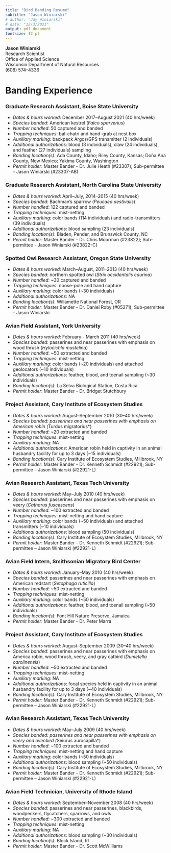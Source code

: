 ```yaml
---
title: "Bird Banding Resume"
subtitle: "Jason Winiarski"
# author: "Jay Winiarski"
# date: "12/3/2021"
output: pdf_document
fontsize: 12 pt
---
```


**Jason Winiarski**    
Research Scientist  
Office of Applied Science    
Wisconsin Department of Natural Resources  
(608) 574-4336

# Banding Experience

\medskip

### Graduate Research Assistant, Boise State University  
- *Dates & hours worked*: December 2017--August 2021 (40 hrs/week)
- *Species banded*: American kestrel (*Falco sparverius*)
- *Number handled*: 50 captured and banded
- *Trapping techniques*: bal-chatri and hand-grab at nest box
- *Auxiliary marking*: backpack Argos/GPS transmitter (2 individuals)
- *Additional authorizations*: blood (3 individuals), claw (24 individuals), and feather (27 individuals) sampling
- *Banding location(s)*: Ada County, Idaho; Riley County, Kansas; Doña Ana County, New Mexico; Yakima County, Washington
- *Permit holder*: Master Bander - Dr. Julie Heath (#23307); Sub-permittee - Jason Winiarski (#23307-AB)

### Graduate Research Assistant, North Carolina State University
- *Dates & hours worked*: April--July, 2014--2015 (40 hrs/week)
- *Species banded*: Bachman’s sparrow (*Peucaea aestivalis*)
- *Number handled*: 122 captured and banded
- *Trapping techniques*: mist-netting
- *Auxiliary marking*: color bands (114 individuals) and radio-transmitters (39 individuals)
- *Additional authorizations*: blood sampling (23 individuals)
- *Banding location(s)*: Bladen, Pender, and Brunswick County, NC
- *Permit holder*: Master Bander - Dr. Chris Moorman (#23822); Sub-permittee - Jason Winiarski (#23822-C)

\medskip

### Spotted Owl Research Assistant, Oregon State University
- *Dates & hours worked*: March--August, 2011--2013 (40 hrs/week)
- *Species banded*: northern spotted owl (*Strix occidentalis caurina*)
- *Number handled*: ~30 captured and banded
- *Trapping techniques*: noose-pole and hand capture
- *Auxiliary marking*: color bands (~30 individuals)
- *Additional authorizations*: NA
- *Banding location(s)*: Willamette National Forest, OR
- *Permit holder*: Master Bander - Dr. Daniel Roby (#05271); Sub-permittee - Jason Winiarski

### Avian Field Assistant, York University
- *Dates & hours worked*: February - March 2011 (40 hrs/week)
- *Species banded*: passerines and near passerines with emphasis on wood thrush (*Hylocichla mustelina*)
- *Number handled*: ~50 extracted and banded
- *Trapping techniques*: mist-netting
- *Auxiliary marking*: color bands (~20 individuals) and attached geolocators (~10
individuals)
- *Additional authorizations*: feather, blood, and toenail sampling (~30 individuals)
- *Banding location(s)*: La Selva Biological Station, Costa Rica
- *Permit holder*: Master Bander - Dr. Bridget Stutchbury

### Project Assistant, Cary Institute of Ecosystem Studies
- *Dates & hours worked*: August--September 2010 (30--40 hrs/week)
- *Species banded: passerines and near passerines with emphasis on American robin (*Turdus migratorius*)
- *Number handled*: ~20 extracted and banded
- *Trapping techniques*: mist-netting
- *Auxiliary marking*: NA
- *Additional authorizations*: American robin held in captivity in an animal husbandry
facility for up to 3 days (~15 individuals)
- *Banding location(s)*: Cary Institute of Ecosystem Studies, Millbrook, NY
- *Permit holder*: Master Bander - Dr. Kenneth Schmidt (#22921); Sub-permittee –
Jason Winiarski (#22921-L)

### Avian Research Assistant, Texas Tech University
- *Dates & hours worked*: May--July 2010 (40 hrs/week)
- *Species banded*: passerines and near passerines with emphasis on veery (*Catharus
fuscescens*)
- *Number handled*: ~100 extracted and banded
- *Trapping techniques*: mist-netting and hand capture
- *Auxiliary marking*: color bands (~50 individuals) and attached transmitters (~10
individuals)
- *Additional authorizations*: blood sampling (50 individuals)
- *Banding location(s)*: Cary Institute of Ecosystem Studies, Millbrook, NY
- *Permit holder*: Master Bander - Dr. Kenneth Schmidt (#22921); Sub-permittee –
Jason Winiarski (#22921-L)

### Avian Field Intern, Smithsonian Migratory Bird Center
- *Dates & hours worked*: January--May 2010 (40 hrs/week)
- *Species banded*: passerines and near passerines with emphasis on American redstart (*Setophaga ruticilla*)
- *Number handled*: ~50 extracted and banded
- *Trapping techniques*: mist-netting
- *Auxiliary marking*: color bands (~50 individuals)
- *Additional authorizations*: feather, blood, and toenail sampling (~50 individuals)
- *Banding location(s)*: Font Hill Nature Preserve, Jamaica
- *Permit holder*: Master Bander - Dr. Peter Marra

### Project Assistant, Cary Institute of Ecosystem Studies
- *Dates & hours worked*: August--September 2009 (30--40 hrs/week)
- *Species banded*: passerines and near passerines with emphasis on America robin, wood thrush, veery, and gray catbird (*Dumetella carolinensis*)
- *Number handled*: ~50 extracted and banded
- *Trapping techniques*: mist-netting
- *Auxiliary marking*: NA
- *Additional authorizations*: focal species held in captivity in an animal husbandry facility for up to 3 days (~40 individuals)
- *Banding location(s)*: Cary Institute of Ecosystem Studies, Millbrook, NY
- *Permit holder*: Master Bander - Dr. Kenneth Schmidt (#22921); Sub-permittee – Jason Winiarski (#22921-L)

### Avian Research Assistant, Texas Tech University
- *Dates & hours worked*: May--July 2009 (40 hrs/week)
- *Species banded: passerines and near passerines with emphasis on veery and ovenbird (*Seiurus aurocapilla*)
- *Number handled*: ~100 extracted and banded
- *Trapping techniques*: mist-netting and hand capture
- *Auxiliary marking*: color bands (~50 individuals)
- *Additional authorizations*: blood sampling (~50 individuals)
- *Banding location(s)*: Cary Institute of Ecosystem Studies, Millbrook, NY
- *Permit holder*: Master Bander - Dr. Kenneth Schmidt (#22921); Sub-permittee –
Jason Winiarski (#22921-L)

### Avian Field Technician, University of Rhode Island
- *Dates & hours worked*: September--November 2008 (40 hrs/week)
- *Species banded*: passerines and near passerines, blackbirds, woodpeckers, flycatchers, sparrows, and owls
- *Number handled*: ~300 extracted and banded
- *Trapping techniques*: mist-netting
- *Auxiliary marking*: NA
- *Additional authorizations*: blood sampling (~30 individuals)
- *Banding location(s)*: Block Island, RI
- *Permit holder*: Master Bander - Dr. Scott McWilliams

<!-- \medskip -->

<!-- Since 2008, I have received hands-on-training to capture and band passerines and near passerines, blackbirds, woodpeckers, flycatchers, sparrows, and owls while adhering to strict capture and handling protocols. I have also been trained in a variety of additional authorizations including color marking, blood, feather and claw sampling, and attaching geolocators and radio transmitters. Personnel I have trained with include Dr. Julie Heath (Boise State University), Dr. Steve Ackers (Oregon State University), Dr. Kenneth Schmidt (Texas Tech University), and Jessica Bolser and Adam Smith (University of Rhode Island). -->
